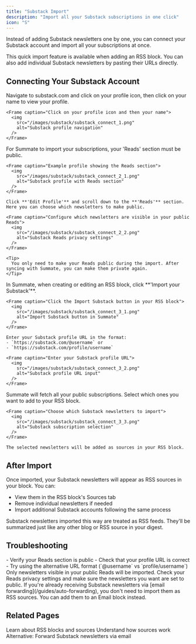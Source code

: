 ```yaml
---
title: "Substack Import"
description: "Import all your Substack subscriptions in one click"
icon: "S"
---
```


Instead of adding Substack newsletters one by one, you can connect your Substack account and import all your subscriptions at once.

<Info>
This quick import feature is available when adding an RSS block. You can also add individual Substack newsletters by pasting their URLs directly.
</Info>

## Connecting Your Substack Account

<Steps>
  <Step title="Find your Substack profile URL">
    Navigate to substack.com and click on your profile icon, then click on your name to view your profile.

    <Frame caption="Click on your profile icon and then your name">
      <img
        src="/images/substack/substack_connect_1.png"
        alt="Substack profile navigation"
      />
    </Frame>
  </Step>

  <Step title="Make your 'Reads' section public">
    For Summate to import your subscriptions, your 'Reads' section must be public.

    <Frame caption="Example profile showing the Reads section">
      <img
        src="/images/substack/substack_connect_2_1.png"
        alt="Substack profile with Reads section"
      />
    </Frame>

    Click **'Edit Profile'** and scroll down to the **'Reads'** section. Here you can choose which newsletters to make public.

    <Frame caption="Configure which newsletters are visible in your public Reads">
      <img
        src="/images/substack/substack_connect_2_2.png"
        alt="Substack Reads privacy settings"
      />
    </Frame>

    <Tip>
      You only need to make your Reads public during the import. After syncing with Summate, you can make them private again.
    </Tip>
  </Step>

  <Step title="Connect in Summate">
    In Summate, when creating or editing an RSS block, click **'Import your Substack'**.

    <Frame caption="Click the Import Substack button in your RSS block">
      <img
        src="/images/substack/substack_connect_3_1.png"
        alt="Import Substack button in Summate"
      />
    </Frame>

    Enter your Substack profile URL in the format:
    - `https://substack.com/@username` or
    - `https://substack.com/profile/username`

    <Frame caption="Enter your Substack profile URL">
      <img
        src="/images/substack/substack_connect_3_2.png"
        alt="Substack profile URL input"
      />
    </Frame>
  </Step>

  <Step title="Select subscriptions to import">
    Summate will fetch all your public subscriptions. Select which ones you want to add to your RSS block.

    <Frame caption="Choose which Substack newsletters to import">
      <img
        src="/images/substack/substack_connect_3_3.png"
        alt="Substack subscription selection"
      />
    </Frame>

    The selected newsletters will be added as sources in your RSS block.
  </Step>
</Steps>

## After Import

Once imported, your Substack newsletters will appear as RSS sources in your block. You can:

- View them in the RSS block's Sources tab
- Remove individual newsletters if needed
- Import additional Substack accounts following the same process

<Note>
Substack newsletters imported this way are treated as RSS feeds. They'll be summarized just like any other blog or RSS source in your digest.
</Note>

## Troubleshooting

<AccordionGroup>
  <Accordion title="Import not working" icon="circle-exclamation">
    - Verify your Reads section is public
    - Check that your profile URL is correct
    - Try using the alternative URL format (`@username` vs `profile/username`)
  </Accordion>

  <Accordion title="Some newsletters missing" icon="list">
    Only newsletters visible in your public Reads will be imported. Check your Reads privacy settings and make sure the newsletters you want are set to public.
  </Accordion>

  <Accordion title="Already have newsletters via email" icon="envelope">
    If you're already receiving Substack newsletters via [email forwarding](/guides/auto-forwarding), you don't need to import them as RSS sources. You can add them to an Email block instead.
  </Accordion>
</AccordionGroup>

## Related Pages

<CardGroup cols={2}>
  <Card title="RSS Blocks" icon="rss" href="/concepts/blocks#rss-block">
    Learn about RSS blocks and sources
  </Card>
  <Card title="Sources" icon="newspaper" href="/concepts/sources#rss-sources">
    Understand how sources work
  </Card>
  <Card title="Email Forwarding" icon="envelope" href="/guides/auto-forwarding">
    Alternative: Forward Substack newsletters via email
  </Card>
</CardGroup>
